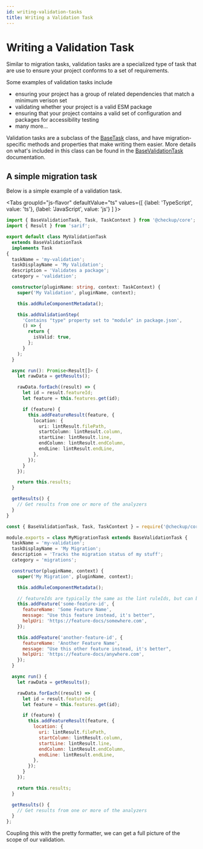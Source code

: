 ```yaml
---
id: writing-validation-tasks
title: Writing a Validation Task
---
```


# Writing a Validation Task

Similar to migration tasks, validation tasks are a specialized type of task that are use to ensure your project conforms to a set of requirements.

Some examples of validation tasks include

- ensuring your project has a group of related dependencies that match a minimum verison set
- validating whether your project is a valid ESM package
- ensuring that your project contains a valid set of configuration and packages for accessibility testing
- many more...

Validation tasks are a subclass of the [BaseTask](docs/api/@checkup/core/BaseTask) class, and have migration-specific methods and properties that make writing them easier. More details on what's included in this class can be found in the [BaseValidationTask](docs/api/@checkup/core/BaseValidationTask) documentation.

## A simple migration task

Below is a simple example of a validation task.

<Tabs
groupId="js-flavor"
defaultValue="ts"
values={[
{label: 'TypeScript', value: 'ts'},
{label: 'JavaScript', value: 'js'}
]
}>
<TabItem value="ts">

```ts title="/tasks/my-validation-task.ts"
import { BaseValidationTask, Task, TaskContext } from '@checkup/core';
import { Result } from 'sarif';

export default class MyValidationTask
  extends BaseValidationTask
  implements Task
{
  taskName = 'my-validation';
  taskDisplayName = 'My Validation';
  description = 'Validates a package';
  category = 'validation';

  constructor(pluginName: string, context: TaskContext) {
    super('My Validation', pluginName, context);

    this.addRuleComponentMetadata();

    this.addValidationStep(
      'Contains "type" property set to "module" in package.json',
      () => {
        return {
          isValid: true,
        };
      }
    );
  }

  async run(): Promise<Result[]> {
    let rawData = getResults();

    rawData.forEach((result) => {
      let id = result.featureId;
      let feature = this.features.get(id);

      if (feature) {
        this.addFeatureResult(feature, {
          location: {
            uri: lintResult.filePath,
            startColumn: lintResult.column,
            startLine: lintResult.line,
            endColumn: lintResult.endColumn,
            endLine: lintResult.endLine,
          },
        });
      }
    });

    return this.results;
  }

  getResults() {
    // Get results from one or more of the analyzers
  }
}
```

  </TabItem>
  <TabItem value="js">

```js title="/tasks/my-migration-task.js"
const { BaseValidationTask, Task, TaskContext } = require('@checkup/core');

module.exports = class MyMigrationTask extends BaseValidationTask {
  taskName = 'my-validation';
  taskDisplayName = 'My Migration';
  description = 'Tracks the migration status of my stuff';
  category = 'migrations';

  constructor(pluginName, context) {
    super('My Migration', pluginName, context);

    this.addRuleComponentMetadata();

    // featureIds are typically the same as the lint ruleIds, but can be different
    this.addFeature('some-feature-id', {
      featureName: 'Some Feature Name',
      message: "Use this feature instead, it's better",
      helpUri: 'https://feature-docs/somewhere.com',
    });

    this.addFeature('another-feature-id', {
      featureName: 'Another Feature Name',
      message: "Use this other feature instead, it's better",
      helpUri: 'https://feature-docs/anywhere.com',
    });
  }

  async run() {
    let rawData = getResults();

    rawData.forEach((result) => {
      let id = result.featureId;
      let feature = this.features.get(id);

      if (feature) {
        this.addFeatureResult(feature, {
          location: {
            uri: lintResult.filePath,
            startColumn: lintResult.column,
            startLine: lintResult.line,
            endColumn: lintResult.endColumn,
            endLine: lintResult.endLine,
          },
        });
      }
    });

    return this.results;
  }

  getResults() {
    // Get results from one or more of the analyzers
  }
};
```

  </TabItem>
</Tabs>

Coupling this with the pretty formatter, we can get a full picture of the scope of our validation.
